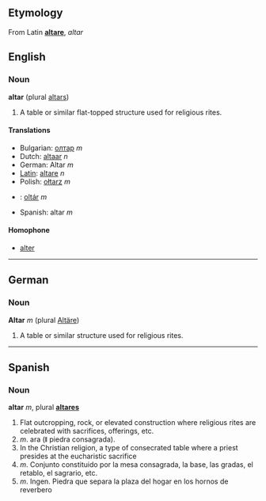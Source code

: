 ==Etymology==
From Latin '''[[altare]]''', ''altar''

==English== 
===Noun===
'''altar''' (plural [[altars]])

# A table or similar flat-topped structure used for religious rites.

====Translations====

*Bulgarian: [[олтар]] ''m''
*Dutch: [[altaar]] ''n''
*German: Altar ''m''
*[[Latin]]: [[altare]] ''n''
*Polish: [[ołtarz]] ''m''
*{{sk}}: [[oltár#Slovak|oltár]] ''m''
*Spanish: altar ''m''

====Homophone====

*[[alter]]

----
==German==
===Noun===
'''Altar''' ''m'' (plural [[Altäre]])

# A table or similar structure used for religious rites.

----
==Spanish==
===Noun===
'''altar''' ''m'', plural '''[[altares]]'''

# Flat outcropping, rock, or elevated construction where religious rites are celebrated with sacrifices, offerings, etc.
# ''m''. ara (ǁ piedra consagrada).
# In the Christian religion, a type of consecrated table where a priest presides at the eucharistic sacrifice
#''m''. Conjunto constituido por la mesa consagrada, la base, las gradas, el retablo, el sagrario, etc.
#''m''. Ingen. Piedra que separa la plaza del hogar en los hornos de reverbero